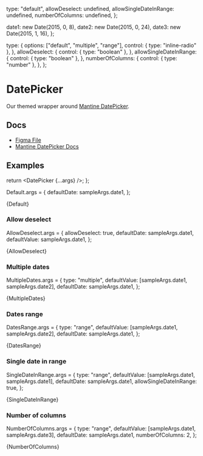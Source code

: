 
  type: "default",
  allowDeselect: undefined,
  allowSingleDateInRange: undefined,
  numberOfColumns: undefined,
};

  date1: new Date(2015, 0, 8),
  date2: new Date(2015, 0, 24),
  date3: new Date(2015, 1, 16),
};

  type: {
    options: ["default", "multiple", "range"],
    control: { type: "inline-radio" },
  },
  allowDeselect: {
    control: { type: "boolean" },
  },
  allowSingleDateInRange: {
    control: { type: "boolean" },
  },
  numberOfColumns: {
    control: { type: "number" },
  },
};

<Meta
  title="Inputs/DatePicker"
  component={DatePicker}
  args={args}
  argTypes={argTypes}
/>

# DatePicker

Our themed wrapper around [Mantine DatePicker](https://v6.mantine.dev/dates/date-picker/).

## Docs

- [Figma File](https://www.figma.com/file/cncRbkG7XJQs144EG9r9hM/Date-Picker?type=design&node-id=0-1&mode=design&t=v00tLhbD9OFEgy25-0)
- [Mantine DatePicker Docs](https://v6.mantine.dev/dates/date-picker/)

## Examples

  return <DatePicker {...args} />;
};

Default.args = {
  defaultDate: sampleArgs.date1,
};

<Canvas>
  <Story name="Default">{Default}</Story>
</Canvas>

### Allow deselect

AllowDeselect.args = {
  allowDeselect: true,
  defaultDate: sampleArgs.date1,
  defaultValue: sampleArgs.date1,
};

<Canvas>
  <Story name="Allow deselect">{AllowDeselect}</Story>
</Canvas>

### Multiple dates

MultipleDates.args = {
  type: "multiple",
  defaultValue: [sampleArgs.date1, sampleArgs.date2],
  defaultDate: sampleArgs.date1,
};

<Canvas>
  <Story name="Multiple dates">{MultipleDates}</Story>
</Canvas>

### Dates range

DatesRange.args = {
  type: "range",
  defaultValue: [sampleArgs.date1, sampleArgs.date2],
  defaultDate: sampleArgs.date1,
};

<Canvas>
  <Story name="Dates range">{DatesRange}</Story>
</Canvas>

### Single date in range

SingleDateInRange.args = {
  type: "range",
  defaultValue: [sampleArgs.date1, sampleArgs.date1],
  defaultDate: sampleArgs.date1,
  allowSingleDateInRange: true,
};

<Canvas>
  <Story name="Single date in range">{SingleDateInRange}</Story>
</Canvas>

### Number of columns

NumberOfColumns.args = {
  type: "range",
  defaultValue: [sampleArgs.date1, sampleArgs.date3],
  defaultDate: sampleArgs.date1,
  numberOfColumns: 2,
};

<Canvas>
  <Story name="Number of columns">{NumberOfColumns}</Story>
</Canvas>
